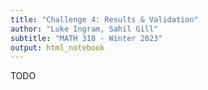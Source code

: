 ```yaml
---
title: "Challenge 4: Results & Validation"
author: "Luke Ingram, Sahil Gill"
subtitle: "MATH 318 - Winter 2023"
output: html_notebook
---
```


TODO
